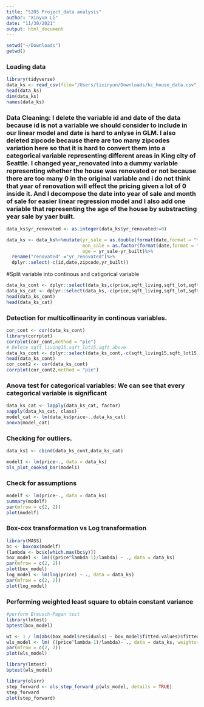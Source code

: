 ```yaml
---
title: "5205 Project_data analysis"
author: "Xinyun Li"
date: "11/30/2021"
output: html_document
---
```


```r
setwd("~/Downloads")
getwd()
```


### Loading data
```r

library(tidyverse)
data_ks <- read_csv(file="/Users/lixinyun/Downloads/kc_house_data.csv",)
head(data_ks)
dim(data_ks)
names(data_ks)
```


###  Data Cleaning: I delete the variable id and date of the data because id is not a variable we should consider to include in our linear model and date is hard to anlyse in GLM. I also deleted zipcode because there are too many zipcodes variation here so that it is hard to convert them into a categorical variable representing different areas in King city of Seattle. I changed year_renovated into a dummy variable representing whether the house was renovated or not because there are too many 0 in the original variable and i do not think that year of renovation will effect the pricing given a lot of 0 inside it. And I decompose the date into year of sale and month of sale for easier linear regression model and I also add one variable that representing the age of the house by substracting year sale by yaer built. 
```R
data_ks$yr_renovated <- as.integer(data_ks$yr_renovated!=0)

data_ks <- data_ks%>%mutate(yr_sale = as.double(format(date,format = "%Y")),
                            mon_sale = as.factor(format(date,format = "%m")),
                            age = yr_sale-yr_built)%>%
  rename("renovated" ="yr_renovated")%>%
  dplyr::select(-c(id,date,zipcode,yr_built))
```


#Split variable into continous and catigorical variable
```R
data_ks_cont <- dplyr::select(data_ks,c(price,sqft_living,sqft_lot,sqft_above,lat,long,sqft_living15,sqft_basement,sqft_lot15,age))
data_ks_cat <- dplyr::select(data_ks,-c(price,sqft_living,sqft_lot,sqft_above,lat,long,sqft_living15,sqft_basement,sqft_lot15,age))
head(data_ks_cont)
head(data_ks_cat)
```



### Detection for multicollinearity in continous variables.
```R
cor_cont <- cor(data_ks_cont)
library(corrplot)
corrplot(cor_cont,method = "pie")
# Delete sqft_living15,sqft_lot15,sqft_above
data_ks_cont <- dplyr::select(data_ks_cont,-c(sqft_living15,sqft_lot15,sqft_above)) 
head(data_ks_cont)
cor_cont2 <- cor(data_ks_cont)
corrplot(cor_cont2,method = "pie")
``` 

### Anova test for categorical variables: We can see that every categorical variable is significant
```R
data_ks_cat <- lapply(data_ks_cat, factor)
sapply(data_ks_cat, class)
model_cat <- lm(data_ks$price~.,data_ks_cat)
anova(model_cat)

```
### Checking for outliers.
```R
data_ks1 <- cbind(data_ks_cont,data_ks_cat)

model1 <- lm(price~., data = data_ks)
ols_plot_cooksd_bar(model1)
```
### Check for assumptions
```R
modelf <- lm(price~., data = data_ks)
summary(modelf)
par(mfrow = c(2, 2))
plot(modelf)

```
### Box-cox transformation vs Log transformation
```R
library(MASS)
bc <- boxcox(modelf)
(lambda <- bc$x[which.max(bc$y)])
box_model <- lm(((price^lambda-1)/lambda) ~ ., data = data_ks)
par(mfrow = c(2, 2))
plot(box_model)
log_model <- lm(log(price) ~ ., data = data_ks)
par(mfrow = c(2, 2))
plot(log_model)
```
### Performing weighted least square to obtain constant variance
```R
#perform Breusch-Pagan test
library(lmtest)
bptest(box_model)

wt <- 1 / lm(abs(box_model$residuals) ~ box_model$fitted.values)$fitted.values^2
wls_model <- lm( ((price^lambda-1)/lambda)~ ., data = data_ks, weights=wt)
par(mfrow = c(2, 2))
plot(wls_model)

library(lmtest)
bptest(wls_model)

```




```R

library(olsrr)
step_forward <- ols_step_forward_p(wls_model, details = TRUE)
step_forward
plot(step_forward)


```




